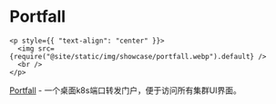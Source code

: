 # Portfall

```mdx-code-block
<p style={{ "text-align": "center" }}>
  <img src={require("@site/static/img/showcase/portfall.webp").default} />
  <br />
</p>
```

[Portfall](https://github.com/rekon-oss/portfall) - 一个桌面k8s端口转发门户，便于访问所有集群UI界面。
